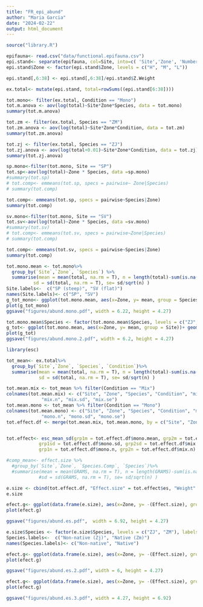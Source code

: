 ```yaml
---
title: "FR_epi_abund"
author: "Maria Garcia"
date: "2024-02-22"
output: html_document
---
```


```r
source("library.R")
```


```r
epifauna<- read.csv("data/functional.epifauna.csv")
epi.stand<- separate(epifauna, col=Site, into=c( 'Site','Zone', 'Number', 'Species'))
epi.stand$Zone <- factor(epi.stand$Zone, levels = c("H", "M", "L"))

epi.stand[,6:38] <- epi.stand[,6:38]/epi.stand$Z.Weight

ex.total<- mutate(epi.stand, total=rowSums((epi.stand[6:38])))
```



```r
tot.mono<- filter(ex.total, Condition == "Mono")
tot.m.anova <- aov(log(total)~Site*Zone*Species, data = tot.mono)
summary(tot.m.anova)

tot.zm <- filter(ex.total, Species == "ZM")
tot.zm.anova <- aov(log(total)~Site*Zone*Condition, data = tot.zm)
summary(tot.zm.anova)

tot.zj <- filter(ex.total, Species == "ZJ")
tot.zj.anova <- aov(log(total+0.01)~Site*Zone*Condition, data = tot.zj)
summary(tot.zj.anova)
```
```r
sp.mono<-filter(tot.mono, Site == "SP")
tot.sp<-aov(log(total)~Zone * Species, data =sp.mono)
#summary(tot.sp)
# tot.comp<- emmeans(tot.sp, specs = pairwise~ Zone|Species)
# summary(tot.comp)

tot.comp<- emmeans(tot.sp, specs = pairwise~Species|Zone)
summary(tot.comp)

sv.mono<-filter(tot.mono, Site == "SV")
tot.sv<-aov(log(total)~Zone * Species, data =sv.mono)
#summary(tot.sv)
# tot.comp<- emmeans(tot.sv, specs = pairwise~Zone|Species)
# summary(tot.comp)

tot.comp<- emmeans(tot.sv, specs = pairwise~Species|Zone)
summary(tot.comp)
```

```r
tot.mono.mean <- tot.mono%>%
  group_by(`Site`,`Zone`, `Species`) %>%
  summarise(mean = mean(total, na.rm = T), n = length(total)-sum(is.na(total)), 
          sd = sd(total, na.rm = T), se= sd/sqrt(n) )
Site.labels<-  c("SP (steep)", "SV (flat)")
names(Site.labels)<- c("SP", "SV")
g_tot_mono<- ggplot(tot.mono.mean, aes(x=Zone, y= mean, group = Species))+ geom_errorbar(aes(ymax = mean+se, ymin = mean-se, width= 0.5), position= position_dodge(0.5))+ geom_line(position= position_dodge(0.5), size=0.25, show.legend = FALSE)+ xlab("Zone")+ylab("Epifaunal Abundance / Dry Eelgrass Mass (g)")+ facet_grid(col= vars(Site), labeller = labeller(Site = Site.labels))+  scale_x_discrete(labels=c("High", "Mid", "Low"))+theme_better + scale_fill_manual(values = c("white", "black"), labels = c("Zj","Zm")) +geom_point(stat="identity", position= position_dodge(width = 0.5), aes(fill = Species, shape = Site), size = 4, show.legend = FALSE)  + scale_shape_manual(values = c(22, 25))
plot(g_tot_mono)
ggsave("figures/abund.mono.pdf", width = 6.22, height = 4.27)
``` 

```r

tot.mono.mean$Species <- factor(tot.mono.mean$Species, levels = c("ZJ", "ZM"), labels = c("Non-native", "Native")) 
g_tot<- ggplot(tot.mono.mean, aes(x=Zone, y= mean, group = Site))+ geom_errorbar(aes(ymax = mean+se, ymin = mean-se, width= 0.5), position= position_dodge(0.5))+ geom_line(position= position_dodge(0.5), size=0.25, show.legend = FALSE)+ xlab("Zone")+ylab("Epifaunal Load")+ facet_grid(col= vars(Species))+  scale_x_discrete(labels=c("High", "Mid", "Low"))+ theme(axis.text.x = element_text(angle = 45, vjust = 0.75))  +geom_point(stat="identity", position= position_dodge(width = 0.5), aes(fill = Species, shape = Site), size = 4, show.legend = FALSE) + theme_better + scale_shape_manual(values = c(22, 25)) + scale_fill_manual(values = c("white", "black"), labels = c("Zj","Zm")) + guides(fill=guide_legend(override.aes=list(shape=21)))
plot(g_tot)
ggsave("figures/abund.mono.2.pdf", width = 6.2, height = 4.27)
```


```r
library(esc)

tot_mean<- ex.total%>%
  group_by(`Site`,`Zone`, `Species`, `Condition`)%>%
  summarise(mean = mean(total, na.rm = T), n = length(total)-sum(is.na(total)), 
            sd = sd(total, na.rm = T), se= sd/sqrt(n) )

tot.mean.mix <- tot_mean %>% filter(Condition == "Mix")
colnames(tot.mean.mix) <- c("Site", "Zone", "Species", "Condition", "mix.mean", 
             "mix.n", "mix.sd", "mix.se")
tot.mean.mono <- tot_mean %>% filter(Condition == "Mono")
colnames(tot.mean.mono) <- c("Site", "Zone", "Species", "Condition", "mono.mean", 
             "mono.n", "mono.sd", "mono.se")
tot.effect.df <- merge(tot.mean.mix, tot.mean.mono, by = c("Site", "Zone", "Species"))


tot.effect<- esc_mean_sd(grp1m = tot.effect.df$mono.mean, grp2m = tot.effect.df$mix.mean,
            grp1sd = tot.effect.df$mono.sd, grp2sd = tot.effect.df$mix.sd, 
            grp1n = tot.effect.df$mono.n, grp2n = tot.effect.df$mix.n)

#comp_mean<- effect.size %>%
  #group_by(`Site`,`Zone`, `Species.Comp`, `Species`)%>%
  #summarise(mean = mean(GRAMS, na.rm = T), n = length(GRAMS)-sum(is.na(GRAMS)), 
            #sd = sd(GRAMS, na.rm = T), se= sd/sqrt(n) )

e.size <- cbind(tot.effect.df, "Effect.size" = tot.effect$es, "Weight" = tot.effect$w, "Lower.CI" = tot.effect$ci.lo, "Upper.CI" = tot.effect$ci.hi)
e.size

```

```r
efect.g<- ggplot(data.frame(e.size), aes(x=Zone, y= -(Effect.size), group = Species))+geom_point(stat="identity", position= position_dodge(width = 0.5), aes(shape = Species), size = 2)+ geom_errorbar(aes(ymax = -(Upper.CI), ymin = -(Lower.CI), width= 0.5), position= position_dodge(0.5))+ geom_line(position= position_dodge(0.5), size=0.25, show.legend = FALSE)+ xlab("Zone")+ylab("Effect Size")+ facet_grid(col= vars(Site))+  scale_x_discrete(labels=c("High", "Mid", "Low"))+ theme(axis.text.x = element_text(angle = 45, vjust = 0.75)) + scale_shape_manual(values= c(1,16), labels = c("Zj","Zm"))+ theme_better +geom_hline(yintercept=0, linetype="dashed", color = "red") + scale_fill_manual(values = c("white", "black"), labels = c("Zj","Zm")) +geom_point(stat="identity", position= position_dodge(width = 0.5), aes(fill = Species), shape =21, size = 4) + ylim(c(-5.5, 3)) 
plot(efect.g)

ggsave("figures/abund.es.pdf",  width = 6.92, height = 4.27)
```

```r
e.size$Species <- factor(e.size$Species, levels = c("ZJ", "ZM"), labels = c("Non-native", "Native")) 
Species.labels<-  c("Non-native (Zj)", "Native (Zm)")
names(Species.labels)<- c("Non-native", "Native")

efect.g<- ggplot(data.frame(e.size), aes(x=Zone, y= -(Effect.size), group = Site))+ geom_errorbar(aes(ymax = -(Upper.CI), ymin = -(Lower.CI), width= 0.5), position= position_dodge(0.5))+ geom_line(position= position_dodge(0.5), size=0.25, show.legend = FALSE)+ xlab("Zone")+ylab("Effect Size")+ facet_grid(col= vars(Species),  labeller = labeller(Species = Species.labels))+  scale_x_discrete(labels=c("High", "Mid", "Low"))+ theme(axis.text.x = element_text(angle = 45, vjust = 0.75)) + theme_better +geom_hline(yintercept=0, linetype="dashed", color = "red") +geom_point(stat="identity", position= position_dodge(width = 0.5), aes(shape = Site, fill = Species), size = 4, show.legend = FALSE) + ylim(c(-5.5, 3)) + scale_shape_manual(values = c(22, 25)) +  scale_fill_manual(values = c("white", "black")) 
plot(efect.g) 

ggsave("figures/abund.es.2.pdf", width = 6, height = 4.27)
```

```r
efect.g<- ggplot(data.frame(e.size), aes(x=Zone, y= -(Effect.size), group = Site))+ geom_errorbar(aes(ymax = -(Upper.CI), ymin = -(Lower.CI), width= 0.5), position= position_dodge(0.5))+ geom_line(position= position_dodge(0.5), size=0.25, show.legend = FALSE)+ xlab("Zone")+ylab("Effect Size")+ facet_grid(row= vars(Species))+  scale_x_discrete(labels=c("High", "Mid", "Low"))+ theme(axis.text.x = element_text(angle = 45, vjust = 0.75)) + theme_better +geom_hline(yintercept=0, linetype="dashed", color = "red") +geom_point(stat="identity", position= position_dodge(width = 0.5), aes(shape = Site, fill = Species), size = 4, show.legend = FALSE) + ylim(c(-5.5, 3)) + scale_shape_manual(values = c(22, 25)) +  scale_fill_manual(values = c("white", "black")) 
plot(efect.g) 

ggsave("figures/abund.es.3.pdf", width = 4.27, height = 6.92)
```

